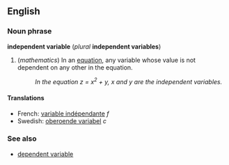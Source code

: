 ==English==
===Noun phrase===
'''independent variable''' (''plural'' '''independent variables''')

#(''mathematics'') In an [[equation]], any variable whose value is not dependent on any other in the equation.
#:''In the equation z = x<sup>2</sup> + y, x and y are the independent variables.''

==== Translations ====
*French: [[variable indépendante]] ''f''
*Swedish: [[oberoende variabel]] ''c''

===See also===
*[[dependent variable]]